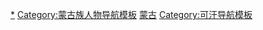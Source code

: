 {{Navbox
|name = 蒙古大汗
|title = [[蒙古大汗]]
|titlestyle = background: #E6B800
|listclass=hlist
|liststyle = font-size: 1.0em;

|group1 = [[蒙古帝国|大蒙古国]]大汗兼称皇帝
|list1 = [[成吉思汗|成吉思皇帝]]（太祖）{{to}}[[拖雷|拖雷皇帝]]（睿宗）<small>（[[監國]]）</small>{{to}}[[窝阔台|窩闊台皇帝]]（太宗）{{to}}[[昭慈皇后|乃马真后]]（昭慈皇后）<small>（[[临朝称制|称制]]）</small>{{to}}[[贵由|貴由皇帝]]（定宗）{{to}}[[欽淑皇后|海迷失后]]（钦淑皇后）<small>（[[临朝称制|称制]]）</small>{{to}}[[蒙哥|蒙哥皇帝]]（宪宗）{{to}}[[阿里不哥|阿里不哥汗]] / [[忽必烈|薛禅皇帝]]（世祖）<small>（两者未获普遍承认）</small>

|group2 = [[元朝君主列表|元朝皇帝]]兼任大汗
|list2 = [[元成宗|成宗]]（完泽笃皇帝）{{to}}[[元武宗|武宗]]（曲律皇帝）{{to}}[[元仁宗|仁宗]]（普颜笃皇帝）{{to}}[[元英宗|英宗]]（格坚皇帝）{{to}}[[泰定帝]]（也孙铁木儿皇帝）{{to}}[[天順帝]]（阿剌吉八皇帝）{{to}}[[元文宗|文宗]]（札牙笃皇帝）{{to}}[[元明宗|明宗]]（忽都笃皇帝）{{to}}[[元文宗|文宗]]（札牙笃皇帝）{{to}}[[元宁宗|宁宗]]（懿璘质班皇帝）{{to}}[[元順帝|惠宗]]（乌哈噶图汗）

|group3 = [[北元]]皇帝兼任大汗
|list3 = [[元順帝|惠宗]]（乌哈噶图汗）{{to}}[[元昭宗|昭宗]]（必里克图汗）{{to}}[[脱古思帖木儿|天元帝]]（乌萨哈尔汗）

|group4 = [[鞑靼 (蒙古)|鞑靼]]大汗<ref>自元昭宗以後，所有北元君主皆不自稱皇帝，只自稱大汗。漢文的廟號與諡號也不再有。一说此时大元国号亦不再使用。（黎東方. 《細說元朝》. 二六 〈蒙古可汗與元朝皇帝的名單〉. 傳記文學出版社 . 1981年: 第215頁.）</ref>
|list4 = [[卓里克圖汗]]{{to}}[[恩克汗]]{{to}}[[额勒伯克尼古埒苏克齐汗]]{{to}}[[坤帖木兒|坤帖木兒汗]]

|group5 = 鬼力赤篡位时期（鞑靼大汗）
|list5= [[鬼力赤|兀雷帖木儿汗]]

|group6 = 复归[[尼倫|黄金家族]]（鞑靼大汗）
|list6 = [[本雅失里|完者帖木儿汗]]{{to}}[[答里巴]]{{to}}[[斡亦剌歹|卫拉岱]]{{to}}[[阿台 (可汗)|阿台]]{{to}}[[脱脱不花|岱总汗]]{{to}}[[阿噶巴尔济]]

|group7 = 也先篡位时期（鞑靼大汗）
|list7 = [[也先|大元田盛大可汗]]（敬順王）

|group8 = 复归[[尼倫|黄金家族]]（鞑靼大汗）
|list8 = [[马儿古儿吉思|乌珂克图汗]]{{to}}[[摩伦汗]]{{to}}[[满都鲁]]{{to}}[[达延汗]]（大元大可汗）{{to}}[[巴尔斯博罗特|巴儿速孛罗]]{{to}}[[博迪|阿剌克汗]]{{to}}[[打来孙|库腾汗]]{{to}}[[扎萨克图图们汗|扎萨克图汗]]{{to}}[[布延|彻辰汗]]{{to}}[[林丹汗]]{{to}}[[额哲]]

|group9 = [[清朝君主列表|清朝皇帝]]名義上兼任蒙古大汗<ref>天聪十年四月，漠南蒙古各部王公台吉来盛京朝觐，歸降皇太极，并上尊號為“博格达汗”。（《清史稿》太宗纪）</ref><ref>清朝历代皇帝与蒙古王公交往时，蒙古王公使用的蒙古语尊号均为“博格达汗”，但皇帝詔書自稱則為“皇帝”。（达力扎布，清代察哈尔扎萨克旗考，《历史研究》2005年05期；《清内阁蒙古堂档》）</ref>
|list9 = [[皇太極|宽温仁圣皇帝]]{{to}}[[顺治帝]]{{to}}[[康熙帝]]{{to}}[[雍正帝]]{{to}}[[乾隆帝]]{{to}}[[嘉庆帝]]{{to}}[[道光帝]]{{to}}[[咸丰帝]]{{to}}[[同治帝]]{{to}}[[光绪帝]]{{to}}[[溥仪|宣统帝]]

|group10 = [[外蒙古]][[博克多汗国]]时期
|list10 = [[第八世哲布尊丹巴呼圖克圖|博克多汗]]

|belowstyle = text-align: left;
|below = <references />
}}<noinclude>

[[Category:蒙古帝國大汗|*]]
[[Category:蒙古族人物导航模板]]
[[Category:中国君主导航模板|蒙古]]
[[Category:可汗导航模板]]
</noinclude>